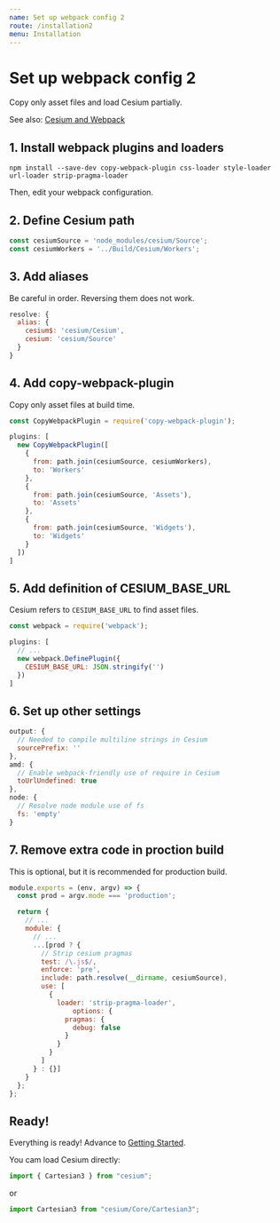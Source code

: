 ```yaml
---
name: Set up webpack config 2
route: /installation2
menu: Installation
---
```


# Set up webpack config 2

Copy only asset files and load Cesium partially.

See also: [Cesium and Webpack](https://cesiumjs.org/tutorials/cesium-and-webpack/)

## 1. Install webpack plugins and loaders

```
npm install --save-dev copy-webpack-plugin css-loader style-loader url-loader strip-pragma-loader
```

Then, edit your webpack configuration.

## 2. Define Cesium path

```js
const cesiumSource = 'node_modules/cesium/Source';
const cesiumWorkers = '../Build/Cesium/Workers';
```

## 3. Add aliases

Be careful in order. Reversing them does not work.

```js
resolve: {
  alias: {
    cesium$: 'cesium/Cesium',
    cesium: 'cesium/Source'
  }
}
```

## 4. Add copy-webpack-plugin

Copy only asset files at build time.

```js
const CopyWebpackPlugin = require('copy-webpack-plugin');
```

```js
plugins: [
  new CopyWebpackPlugin([
    {
      from: path.join(cesiumSource, cesiumWorkers),
      to: 'Workers'
    },
    {
      from: path.join(cesiumSource, 'Assets'),
      to: 'Assets'
    },
    {
      from: path.join(cesiumSource, 'Widgets'),
      to: 'Widgets'
    }
  ])
]
```

## 5. Add definition of CESIUM_BASE_URL

Cesium refers to `CESIUM_BASE_URL` to find asset files.

```js
const webpack = require('webpack');
```

```js
plugins: [
  // ...
  new webpack.DefinePlugin({
    CESIUM_BASE_URL: JSON.stringify('')
  })
]
```

## 6. Set up other settings

```js
output: {
  // Needed to compile multiline strings in Cesium
  sourcePrefix: ''
},
amd: {
  // Enable webpack-friendly use of require in Cesium
  toUrlUndefined: true
},
node: {
  // Resolve node module use of fs
  fs: 'empty'
}
```

## 7. Remove extra code in proction build

This is optional, but it is recommended for production build.

```js
module.exports = (env, argv) => {
  const prod = argv.mode === 'production';

  return {
    // ...
    module: {
      // ...
      ...[prod ? {
        // Strip cesium pragmas
        test: /\.js$/,
        enforce: 'pre',
        include: path.resolve(__dirname, cesiumSource),
        use: [
          {
            loader: 'strip-pragma-loader',
        		options: {
              pragmas: {
                debug: false
              }
            }
          }
        ]
      } : {}]
    }
  };
};
```

## Ready!

Everything is ready! Advance to [Getting Started](/getting_started).

You cam load Cesium directly:

```js
import { Cartesian3 } from "cesium";
```

or

```js
import Cartesian3 from "cesium/Core/Cartesian3";
```
